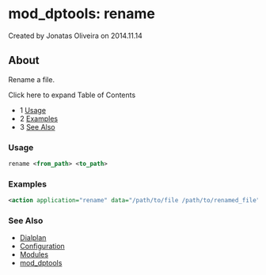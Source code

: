 
# mod_dptools: rename 

 Created by  Jonatas Oliveira on 2014.11.14

## About

Rename a file.

Click here to expand Table of Contents

* 1 [Usage](#usage)
* 2 [Examples](#examples)
* 3 [See Also](#see-also)

### Usage

```xml
rename <from_path> <to_path>
```

### Examples

```xml
<action application="rename" data="/path/to/file /path/to/renamed_file"/>
```

### See Also

* [Dialplan](../../Dialplan/index.mdx#0-about)
* [Configuration](../../Configuration/index.mdx#about)
* [Modules](../index.mdx#about)
* [mod\_dptools](../mod_dptools_1970333.mdx#-c)


